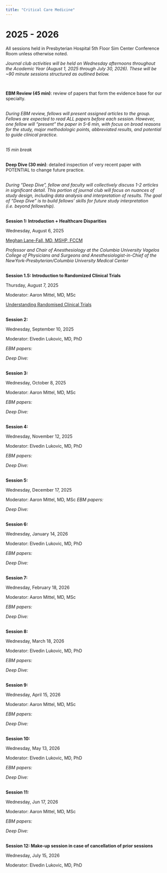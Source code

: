 ```yaml
---
title: "Critical Care Medicine"
---
```


# 2025 - 2026

All sessions held in Presbyterian Hospital 5th Floor Sim Center Conference Room unless otherwise noted.

_Journal club activities will be held on Wednesday afternoons throughout the Academic Year (August 1, 2025 through July 30, 2026). These will be ~90 minute sessions structured as outlined below._

<br>

**EBM Review (45 min)**: review of papers that form the evidence base for our specialty.

<br>
_During EBM review, fellows will present assigned articles to the group. Fellows are expected to read ALL papers before each session. However, one fellow will "present" the paper in 5-6 min, with focus on broad reasons for the study, major methodologic points, abbreviated results, and potential to guide clinical practice._

<br>
_15 min break_

<br>
**Deep Dive (30 min)**: detailed inspection of very recent paper with POTENTIAL to change future practice.

<br>
_During "Deep Dive", fellow and faculty will collectively discuss 1-2 articles in significant detail. This portion of journal club will focus on nuances of study design, including data analysis and interpretation of results. The goal of "Deep Dive" is to build fellows' skills for future study interpretation (i.e. beyond fellowship)._

<br>
<b>Session 1: Introduction + Healthcare Disparities</b>

Wednesday, August 6, 2025

<u> Meghan Lane-Fall, MD, MSHP, FCCM</u>

_Professor and Chair of Anesthesiology at the Columbia University Vagelos College of Physicians and Surgeons and Anesthesiologist-in-Chief of the NewYork-Presbyterian/Columbia University Medical Center_

<br>
<b> Session 1.5: Introduction to Randomized Clinical Trials</b>

Thursday, August 7, 2025

Moderator: Aaron Mittel, MD, MSc

[Understanding Randomised Clinical Trials](https://adc.bmj.com/content/90/8/840)

<br>
<b>Session 2: </b>

Wednesday, September 10, 2025

Moderator: Elvedin Lukovic, MD, PhD

_EBM papers:_


_Deep Dive:_


<br>
<b>Session 3: </b>

Wednesday, October 8, 2025

Moderator: Aaron Mittel, MD, MSc

_EBM papers:_


_Deep Dive:_


<br>
<b>Session 4: </b>

Wednesday, November 12, 2025

Moderator: Elvedin Lukovic, MD, PhD

_EBM papers:_


_Deep Dive:_


<br>
<b>Session 5: </b>

Wednesday, December 17, 2025

Moderator: Aaron Mittel, MD, MSc
_EBM papers:_


_Deep Dive:_


<br>
<b>Session 6: </b>

Wednesday, January 14, 2026

Moderator: Elvedin Lukovic, MD, PhD

_EBM papers:_


_Deep Dive:_


<br>
<b>Session 7: </b>

Wednesday, February 18, 2026

Moderator: Aaron Mittel, MD, MSc

_EBM papers:_


_Deep Dive:_


<br>
<b>Session 8: </b>

Wednesday, March 18, 2026

Moderator: Elvedin Lukovic, MD, PhD

_EBM papers:_


_Deep Dive:_


<br>
<b>Session 9: </b>

Wednesday, April 15, 2026

Moderator: Aaron Mittel, MD, MSc

_EBM papers:_


_Deep Dive:_


<br>
<b>Session 10: </b>

Wednesday, May 13, 2026

Moderator: Elvedin Lukovic, MD, PhD

_EBM papers:_


_Deep Dive:_


<br>
<b>Session 11: </b>

Wednesday, Jun 17, 2026

Moderator: Aaron Mittel, MD, MSc

_EBM papers:_


_Deep Dive:_


<br>
<b>Session 12: Make-up session in case of cancellation of prior sessions</b>

Wednesday, July 15, 2026

Moderator: Elvedin Lukovic, MD, PhD
